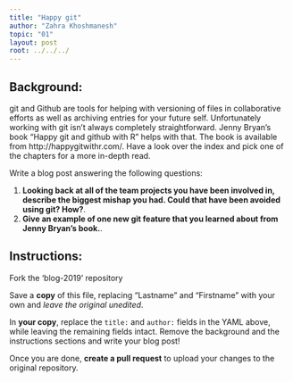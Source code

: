 ```yaml
---
title: "Happy git"
author: "Zahra Khoshmanesh"
topic: "01"
layout: post
root: ../../../
---
```


## Background:

git and Github are tools for helping with versioning of files in collaborative efforts as well as archiving entries for your future self. 
Unfortunately working with git isn't always completely straightforward. 
Jenny Bryan's book "Happy git and github with R" helps with that. The book is available from http://happygitwithr.com/. Have a look over the index and pick one of the chapters for a more in-depth read.

Write a blog post answering the following questions: 

1. **Looking back at all of the team projects you have been involved in, describe the biggest mishap you had. Could that have been avoided using git? How?**. 
2. **Give an example of one new git feature that you learned about from Jenny Bryan's book.**.

## Instructions:

Fork the 'blog-2019' repository 

Save a **copy** of this file, replacing "Lastname" and "Firstname" with your own and *leave the original unedited*.

In **your copy**, replace the `title:` and `author:` fields in the YAML above, while leaving the remaining fields intact. Remove the background and the instructions sections and write your blog post!

Once you are done, **create a pull request** to upload your changes to the original repository.
